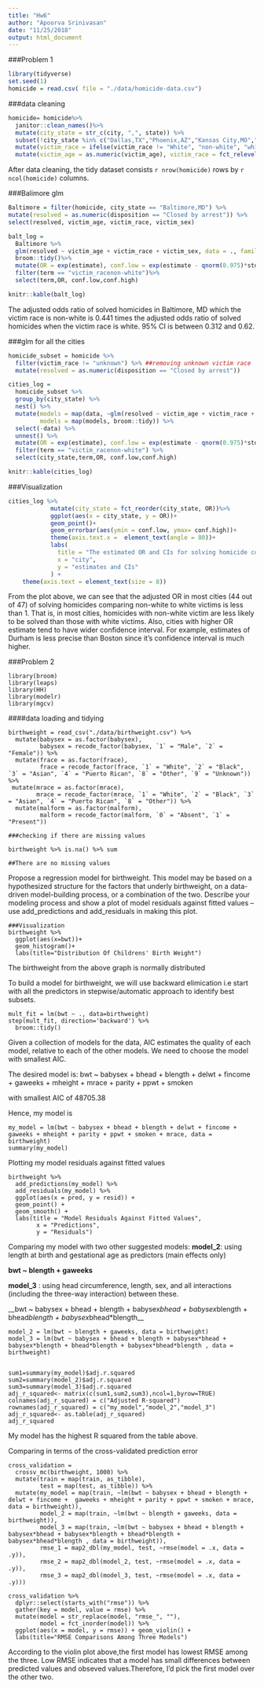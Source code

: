 ```yaml
---
title: "Hw6"
author: "Apoorva Srinivasan"
date: "11/25/2018"
output: html_document
---
```


###Problem 1

```r
library(tidyverse)
set.seed(1)
homicide = read.csv( file = "./data/homicide-data.csv")
```

###data cleaning
```r
homicide= homicide%>%
  janitor::clean_names()%>%
  mutate(city_state = str_c(city, ",", state)) %>%
  subset(!city_state %in% c("Dallas,TX","Phoenix,AZ","Kansas City,MO","Tulsa,AL"))%>%
  mutate(victim_race = ifelse(victim_race != "White", "non-white", "white"))%>%
  mutate(victim_age = as.numeric(victim_age), victim_race = fct_relevel(victim_race, "white"))
```

After data cleaning, the tidy dataset consists `r nrow(homicide)` rows by `r ncol(homicide)` columns.

###Balimore glm
```r
Baltimore = filter(homicide, city_state == "Baltimore,MD") %>%
mutate(resolved = as.numeric(disposition == "Closed by arrest")) %>%
select(resolved, victim_age, victim_race, victim_sex)

balt_log = 
  Baltimore %>% 
  glm(resolved ~ victim_age + victim_race + victim_sex, data = ., family = binomial())%>%
  broom::tidy()%>%
  mutate(OR = exp(estimate), conf.low = exp(estimate - qnorm(0.975)*std.error), conf.high = exp(estimate + qnorm(0.975)*std.error))%>%
  filter(term == "victim_racenon-white")%>%
  select(term,OR, conf.low,conf.high)

knitr::kable(balt_log)
```

The adjusted odds ratio of solved homicides in Baltimore, MD which the victim race is non-white is 0.441 times the adjusted odds ratio of solved homicides when the victim race is white. 95% CI is between 0.312 and 0.62.

###glm for all the cities 
```r

homicide_subset = homicide %>%
  filter(victim_race != "unknown") %>% ##removing unknown victim race
  mutate(resolved = as.numeric(disposition == "Closed by arrest"))

cities_log =
  homicide_subset %>% 
  group_by(city_state) %>% 
  nest() %>% 
  mutate(models = map(data, ~glm(resolved ~ victim_age + victim_race + victim_sex, data = .x, family = binomial())),
         models = map(models, broom::tidy)) %>% 
  select(-data) %>% 
  unnest() %>%
  mutate(OR = exp(estimate), conf.low = exp(estimate - qnorm(0.975)*std.error), conf.high = exp(estimate + qnorm(0.975)*std.error)) %>%
  filter(term == "victim_racenon-white") %>%
  select(city_state,term,OR, conf.low,conf.high)

knitr::kable(cities_log)
```

###Visualization
```r
cities_log %>%
            mutate(city_state = fct_reorder(city_state, OR))%>%
            ggplot(aes(x = city_state, y = OR))+
            geom_point()+
            geom_errorbar(aes(ymin = conf.low, ymax= conf.high))+
            theme(axis.text.x =  element_text(angle = 80))+
            labs(
              title = "The estimated OR and CIs for solving homicide comparing non-white to white victims across the U.S.",
              x = "city",
              y = "estimates and CIs"
            ) +
    theme(axis.text = element_text(size = 8))
```


From the plot above, we can see that the adjusted OR in most cities (44 out of 47) of solving homicides comparing non-white to white victims is less than 1. That is, in most cities, homicides with non-white victim are less likely to be solved than those with white victims. Also, cities with higher OR estimate tend to have wider confidence interval. For example, estimates of Durham is less precise than Boston since it's  confidence interval is much higher.


###Problem 2

```r_initial
library(broom)
library(leaps)
library(HH)
library(modelr)
library(mgcv)
```


####data loading and tidying
```r_tidy
birthweight = read_csv("./data/birthweight.csv") %>%
  mutate(babysex = as.factor(babysex), 
         babysex = recode_factor(babysex, `1` = "Male", `2` = "Female")) %>%
  mutate(frace = as.factor(frace), 
         frace = recode_factor(frace, `1` = "White", `2` = "Black", `3` = "Asian", `4` = "Puerto Rican", `8` = "Other", `9` = "Unknown")) %>%
 mutate(mrace = as.factor(mrace),
        mrace = recode_factor(mrace, `1` = "White", `2` = "Black", `3` = "Asian", `4` = "Puerto Rican", `8` = "Other")) %>%
  mutate(malform = as.factor(malform), 
         malform = recode_factor(malform, `0` = "Absent", `1` = "Present")) 
  
###checking if there are missing values

birthweight %>% is.na() %>% sum

##There are no missing values

```

Propose a regression model for birthweight. This model may be based on a hypothesized structure for the factors that underly birthweight, on a data-driven model-building process, or a combination of the two. Describe your modeling process and show a plot of model residuals against fitted values – use add_predictions and add_residuals in making this plot.

```r_visual

###Visualization
birthweight %>% 
  ggplot(aes(x=bwt))+
  geom_histogram()+
  labs(title="Distribution Of Childrens' Birth Weight")
```

The birthweight from the above graph is normally distributed

To build a model for birthweight, we will use backward elimication i.e start with all the predictors in stepwise/automatic approach to identify best subsets.


```r_aic
mult_fit = lm(bwt ~ ., data=birthweight) 
step(mult_fit, direction='backward') %>% 
  broom::tidy() 
```

Given a collection of models for the data, AIC estimates the quality of each model, relative to each of the other models. We need to choose the model with smallest AIC.


The desired model is:
bwt ~ babysex + bhead + blength + delwt + fincome + gaweeks + 
    mheight + mrace + parity + ppwt + smoken

with smallest AIC of 48705.38

Hence, my model is 
```r_mymodel
my_model = lm(bwt ~ babysex + bhead + blength + delwt + fincome +  gaweeks + mheight + parity + ppwt + smoken + mrace, data = birthweight)
summary(my_model)
```


Plotting my model residuals against fitted values 
```r_plot
birthweight %>% 
  add_predictions(my_model) %>% 
  add_residuals(my_model) %>% 
  ggplot(aes(x = pred, y = resid)) + 
  geom_point() + 
  geom_smooth() + 
  labs(title = "Model Residuals Against Fitted Values",
        x = "Predictions",
        y = "Residuals")
```

Comparing my model with two other suggested models:
__model_2__: using length at birth and gestational age as predictors (main effects only)

__bwt ~ blength + gaweeks__

__model_3__ : using head circumference, length, sex, and all interactions (including the three-way interaction) between these.

__bwt ~ babysex + bhead + blength + babysex*bhead + babysex*blength + bhead*blength + babysex*bhead*blength__

```r_selectingmodel
model_2 = lm(bwt ~ blength + gaweeks, data = birthweight)
model_3 = lm(bwt ~ babysex + bhead + blength + babysex*bhead + babysex*blength + bhead*blength + babysex*bhead*blength , data = birthweight)


sum1=summary(my_model)$adj.r.squared
sum2=summary(model_2)$adj.r.squared
sum3=summary(model_3)$adj.r.squared
adj_r_squared<- matrix(c(sum1,sum2,sum3),ncol=1,byrow=TRUE)
colnames(adj_r_squared) = c("Adjusted R-squared")
rownames(adj_r_squared) = c("my_model","model_2","model_3")
adj_r_squared<- as.table(adj_r_squared)
adj_r_squared
```

My model has the highest R squared from the table above.

Comparing in terms of the cross-validated prediction error

```r_cv
cross_validation = 
  crossv_mc(birthweight, 1000) %>%
  mutate(train = map(train, as_tibble),
         test = map(test, as_tibble)) %>% 
  mutate(my_model = map(train, ~lm(bwt ~ babysex + bhead + blength + delwt + fincome +  gaweeks + mheight + parity + ppwt + smoken + mrace, data = birthweight)),
         model_2 = map(train, ~lm(bwt ~ blength + gaweeks, data = birthweight)),
         model_3 = map(train, ~lm(bwt ~ babysex + bhead + blength + babysex*bhead + babysex*blength + bhead*blength + babysex*bhead*blength , data = birthweight)),
         rmse_1 = map2_dbl(my_model, test, ~rmse(model = .x, data = .y)),
         rmse_2 = map2_dbl(model_2, test, ~rmse(model = .x, data = .y)),
         rmse_3 = map2_dbl(model_3, test, ~rmse(model = .x, data = .y)))
```


```r_rmseplot
cross_validation %>% 
  dplyr::select(starts_with("rmse")) %>% 
  gather(key = model, value = rmse) %>% 
  mutate(model = str_replace(model, "rmse_", ""),
         model = fct_inorder(model)) %>% 
  ggplot(aes(x = model, y = rmse)) + geom_violin() + 
  labs(title="RMSE Comparisons Among Three Models")
```

According to the violin plot above,the first model has lowest RMSE  among the three. Low RMSE indicates that a model  has small differences between predicted values and obseved values.Therefore, I'd pick the first model over the other two.

